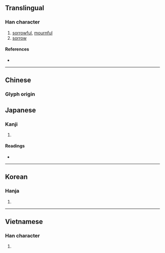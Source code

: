 {{character info/new}}
{{also|戚}}
==Translingual==

===Han character===
{{Han char|rn=61|rad=心|as=11|sn=15|four=53330|canj=IFP,XIFP|ids=⿱戚心}}

# [[sorrowful]], [[mournful]]
# [[sorrow]]

====References====
* {{Han ref|kx=0401.130|dkj=11158|dj=0741.040|hdz=42341.130|uh=617C|ud=24956|bh=BCA1|bd=48289}}

----

==Chinese==
{{zh-forms|s=戚}}

===Glyph origin===
{{Han etym}}
{{zh-see|戚|v}}

==Japanese==

===Kanji===
{{ja-kanji|grade=|rs=心11}}

# {{defn|lang=ja|sort=心11}}

====Readings====
* {{ja-readings|on=[[せき]] (seki), [[しゃく]] (shaku), [[しゅく]] (shuku)|kun=[[うれえる]] (ureeru)}}

----

==Korean==

===Hanja===
{{ko-hanja|hangeul=척|eumhun=|rv=cheok|mr=ch'ŏk|y=chek}}

# {{defn|lang=ko|sort=心11}}

----

==Vietnamese==

===Han character===
{{vi-hantu|[[thích]]|rs=心11}}

# {{defn|lang=vi|sort=心11}}